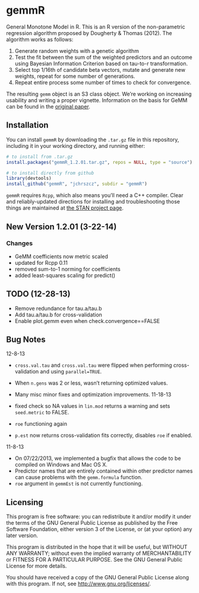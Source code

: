 gemmR
=====

General Monotone Model in R. This is an R version of the non-parametric regression algorithm proposed by Dougherty & Thomas (2012). The algorithm works as follows:

1. Generate random weights with a genetic algorithm
2. Test the fit between the sum of the weighted predictors and an outcome using Bayesian Information Criterion based on tau-to-r transformation.
3. Select top 1/16th of candidate beta vectors, mutate and generate new weights, repeat for some number of generations.
4. Repeat entire process some number of times to check for convergence.

The resulting `gemm` object is an S3 class object. We're working on increasing usability and writing a proper vignette. Information on the basis for GeMM can be found in the [original paper](http://www.bsos.umd.edu/psyc/dougherty/pdf%20articles/DoughertyThomas2012Rev.pdf).

Installation
-----

You can install `gemmR` by downloading the `.tar.gz` file in this repository, including it in your working directory, and running either:

```r
# to install from .tar.gz
install.packages("gemmR_1.2.01.tar.gz", repos = NULL, type = "source")

# to install directly from github
library(devtools)
install_github("gemmR", "jchrszcz", subdir = "gemmR")
```

`gemmR` requires `Rcpp`, which also means you'll need a C++ compiler. Clear and reliably-updated directions for installing and troubleshooting those things are maintained at [the STAN project page](https://github.com/stan-dev/rstan/wiki/RStan-Getting-Started#prerequisites).

New Version 1.2.01 (3-22-14)
------
### Changes
* GeMM coefficients now metric scaled
* updated for Rcpp 0.11
* removed sum-to-1 norming for coefficients
* added least-squares scaling for predict()

TODO (12-28-13)
------
* Remove redundance for tau.a/tau.b
* Add tau.a/tau.b for cross-validation
* Enable plot.gemm even when check.convergence==FALSE

Bug Notes
-----

12-8-13

* ```cross.val.tau``` and ```cross.val.tau``` were flipped when performing cross-validation and using ```parallel=TRUE```.
* When ```n.gens``` was 2 or less, wasn't returning optimized values.
* Many misc minor fixes and optimization improvements.
11-18-13

* fixed check so NA values in `lin.mod` returns a warning and sets `seed.metric` to FALSE.
* `roe` functioning again
* `p.est` now returns cross-validation fits correctly, disables `roe` if enabled.

11-8-13

*  On 07/22/2013, we implemented a bugfix that allows the code to be compiled on Windows and Mac OS X.
*  Predictor names that are entirely contained within other predictor names can cause problems with the `gemm.formula` function.
* `roe` argument in `gemmEst` is not currently functioning.


Licensing
-----

This program is free software: you can redistribute it and/or modify it under the terms of the GNU General Public License as published by the Free Software Foundation, either version 3 of the License, or (at your option) any later version.

This program is distributed in the hope that it will be useful, but WITHOUT ANY WARRANTY; without even the implied warranty of MERCHANTABILITY or FITNESS FOR A PARTICULAR PURPOSE.  See the GNU General Public License for more details.

You should have received a copy of the GNU General Public License along with this program.  If not, see <http://www.gnu.org/licenses/>.